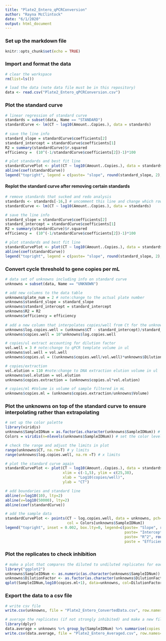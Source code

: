 ```yaml
---
title: "Plate2_Entero_qPCRConversion"
author: "Rayna McClintock"
date: "6/1/2020"
output: html_document
---
```


### Set up the markdown file
```r
knitr::opts_chunk$set(echo = TRUE)

```

### Import and format the data
```r
# clear the workspace
rm(list=ls())

# load the data (note data file must be in this repository)
data <- read.csv("Plate2_Entero_qPCRConversion.csv")
```

### Plot the standard curve
```r
# linear regression of standard curve
standards = subset(data, Name == "STANDARD")
standardCurve <- lm(CT ~ log10(Amount..Copies.), data = standards)
  
# save the line info
standard_slope = standardCurve$coefficients[2]
standard_intercept = standardCurve$coefficients[1]
R2 = summary(standardCurve)$r.squared
efficiency =  (10^(-1/standardCurve$coefficients[2])-1)*100

# plot standards and best fit line
standardCurvePlot <- plot(CT ~ log10(Amount..Copies.), data = standards, pch=19) 
abline(coef(standardCurve)) 
legend("topright", legend = c(paste= "slope", round(standard_slope, 2), paste= "intercept", round(standard_intercept, 2), paste= "R^2", round(R2, 2), paste = "efficiency", round(efficiency, 1)))
```

#### Replot the standard curve after removing certain standards
```r
# remove standards that sucked and redo analysis 
standards <- standards[-16,] # uncomment this line and change which rows to remove
standardCurve <- lm(CT ~ log10(Amount..Copies.), data = standards)

# save the line info
standard_slope = standardCurve$coefficients[2]
standard_intercept = standardCurve$coefficients[1]
R2 = summary(standardCurve)$r.squared
efficiency =  (10^(-1/standardCurve$coefficients[2])-1)*100

# plot standards and best fit line
standardCurvePlot <- plot(CT ~ log10(Amount..Copies.), data = standards, pch=19) 
abline(coef(standardCurve)) 
legend("topright", legend = c(paste= "slope", round(standard_slope, 2), paste= "intercept", round(standard_intercept, 2), paste= "R^2", round(R2, 2), paste = "efficiency", round(efficiency, 1)))
```

### Convert cycle threshold to gene copies per mL
```r
# data set of unknowns including info on standard curve
unknowns = subset(data, Name == "UNKNOWN")

# add new columns to the data table
unknowns$plate_num = 2 # note:change to the actual plate number
unknowns$standard_slope = standard_slope
unknowns$standard_intercept = standard_intercept
unknowns$R2 = R2
unknowns$efficiency = efficiency
  
# add a new column that interpolates copies/well from Ct for the unknowns
unknowns$log.copies.well = (unknowns$CT - standard_intercept)/standard_slope
unknowns$copies.well = 10^unknowns$log.copies.well

# copies/ul extract accounting for dilution factor
vol.well = 3 # note:change to qPCR template volume in ul
unknowns$vol.well = vol.well
unknowns$copies.ul = ((unknowns$copies.well/vol.well)*unknowns$DilutionFactor)

# copies/extraction
vol.elution = 110 #note:change to DNA extraction elution volume in ul
unknowns$vol.elution = vol.elution
unknowns$copies.extraction = (unknowns$copies.ul*vol.elution)

# copies/ml #Volume is volume of sample filtered in mL
unknowns$copies.ml = (unknowns$copies.extraction/unknowns$Volume)
```

### Plot the unknowns on top of the standard curve to ensure interpolating rather than extrapolating
```r
# set up the color palette
library(viridis)
unknowns$SampleIDNum = as.factor(as.character(unknowns$SampleIDNum)) # change to factor for colors
Colors = viridis(n=nlevels(unknowns$SampleIDNum)) # set the color levels to call on later

# check the range and adjust the limits in plot
range(unknowns$CT, na.rm=T) # y limits
range(unknowns$log.copies.well, na.rm =T) # x limits

# plot the standard curve again
standardCurvePlot <- plot(CT ~ log10(Amount..Copies.), data = standards,
                          xlim = c(-1,5), ylim = c(25,38),
                          xlab = "Log10(copies/well)",
                          ylab = "CT") 

# add boundaries and standard line
abline(v=log10(10), lty=2)
abline(v=log10(50000), lty=2)
abline(coef(standardCurve)) 

# add the sample data
standardCurvePlot <- points(CT ~ log.copies.well, data = unknowns, pch=19, 
                            col = Colors[unknowns$SampleIDNum])
legend("topright", inset = 0.002, box.lty=0, legend=c(paste= "Slope", round(standardCurve$coefficients[2], 2), 
                                                      paste= "Intercept", round(standardCurve$coefficients[1], 2), 
                                                      paste= "R^2", round(summary(standardCurve)$r.squared, 2),
                                                      paste = "Efficiency", round((10^(-1/standardCurve$coefficients[2])-1)*100, 1)))
```


### Plot the replicates to check inhibition
```r
# make a plot that compares the diluted to undiluted replicates for each sample including dilution factor
library("ggplot2")
unknowns$SampleIDNum <- as.numeric(as.character(unknowns$SampleIDNum)) # change to numeric
unknowns$DilutionFactor <- as.factor(as.character(unknowns$DilutionFactor)) # change to factor
qplot(SampleIDNum,log10(copies.ml+1), data=unknowns, col=DilutionFactor)
```


### Export the data to a csv file
```r
# write csv file
write.csv(unknowns, file = "Plate2_Entero_ConvertedData.csv", row.names=FALSE, na="")

# average the replicates (if not strongly inhibited) and make a new file
library(dplyr)
data.average = unknowns %>% group_by(SampleIDNum) %>% summarise(copies.ml = mean(copies.ml, na.rm = T))
write.csv(data.average, file = "Plate2_Entero_Averaged.csv", row.names=FALSE, na="")
```

